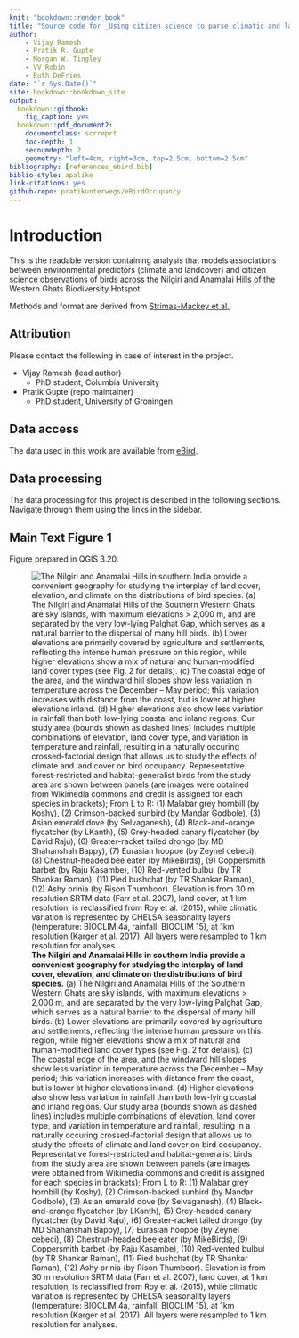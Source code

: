 ```yaml
--- 
knit: "bookdown::render_book"
title: "Source code for _Using citizen science to parse climatic and landcover influences on bird occupancy within a tropical biodiversity hotspot_"
author: 
    - Vijay Ramesh
    - Pratik R. Gupte
    - Morgan W. Tingley
    - VV Robin
    - Ruth DeFries
date: "`r Sys.Date()`"
site: bookdown::bookdown_site
output: 
  bookdown::gitbook:
    fig_caption: yes
  bookdown::pdf_document2:
    documentclass: scrreprt
    toc-depth: 1
    secnumdepth: 2
    geometry: "left=4cm, right=3cm, top=2.5cm, bottom=2.5cm"
bibliography: [references_ebird.bib]
biblio-style: apalike
link-citations: yes
github-repo: pratikunterwegs/eBirdOccupancy
---
```


# Introduction

This is the readable version containing analysis that models associations between environmental predictors (climate and landcover) and citizen science observations of birds across the Nilgiri and Anamalai Hills of the Western Ghats Biodiversity Hotspot. 

Methods and format are derived from [Strimas-Mackey et al.](https://cornelllabofornithology.github.io/ebird-best-practices/).

## Attribution

Please contact the following in case of interest in the project.

- Vijay Ramesh (lead author)
    - PhD student, Columbia University

- Pratik Gupte (repo maintainer)
    - PhD student, University of Groningen

## Data access

The data used in this work are available from [eBird](http://ebird.org/data/download).

## Data processing

The data processing for this project is described in the following sections. Navigate through them using the links in the sidebar.

## Main Text Figure 1

Figure prepared in QGIS 3.20.

![**The Nilgiri and Anamalai Hills in southern India provide a convenient geography for studying the interplay of land cover, elevation, and climate on the distributions of bird species.**
(a) The Nilgiri and Anamalai Hills of the Southern Western Ghats are sky islands, with maximum elevations > 2,000 m, and are separated by the very low-lying Palghat Gap, which serves as a natural barrier to the dispersal of many hill birds. (b) Lower elevations are primarily covered by agriculture and settlements, reflecting the intense human pressure on this region, while higher elevations show a mix of natural and human-modified land cover types (see Fig. 2 for details). (c) The coastal edge of the area, and the windward hill slopes show less variation in temperature across the December – May period; this variation increases with distance from the coast, but is lower at higher elevations inland. (d) Higher elevations also show less variation in rainfall than both low-lying coastal and inland regions. Our study area (bounds shown as dashed lines) includes multiple combinations of elevation, land cover type, and variation in temperature and rainfall, resulting in a naturally occuring crossed-factorial design that allows us to study the effects of climate and land cover on bird occupancy. Representative forest-restricted and habitat-generalist birds from the study area are shown between panels (are images were obtained from Wikimedia commons and credit is assigned for each species in brackets); From L to R: (1) Malabar grey hornbill (by Koshy), (2) Crimson-backed sunbird (by Mandar Godbole), (3) Asian emerald dove (by Selvaganesh), (4) Black-and-orange flycatcher (by LKanth), (5) Grey-headed canary flycatcher (by David Raju), (6) Greater-racket tailed drongo (by MD Shahanshah Bappy), (7) Eurasian hoopoe (by Zeynel cebeci), (8) Chestnut-headed bee eater (by MikeBirds), (9) Coppersmith barbet (by Raju Kasambe), (10) Red-vented bulbul (by TR Shankar Raman), (11) Pied bushchat (by TR Shankar Raman), (12) Ashy prinia (by Rison Thumboor). Elevation is from 30 m resolution SRTM data (Farr et al. 2007), land cover, at 1 km resolution, is reclassified from Roy et al. (2015), while climatic variation is represented by CHELSA seasonality layers (temperature: BIOCLIM 4a, rainfall: BIOCLIM 15), at 1km resolution (Karger et al. 2017). All layers were resampled to 1 km resolution for analyses.](figs/fig_01.png)
